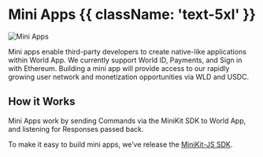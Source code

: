 
# Mini Apps {{ className: 'text-5xl' }}

![Mini Apps](/images/docs/mini-apps/mini-apps.png)

Mini apps enable third-party developers to create native-like applications within World App. We currently support World ID, Payments, and Sign in with Ethereum.
Building a mini app will provide access to our rapidly growing user network and monetization opportunities via WLD and USDC.<br/>

## How it Works

Mini Apps work by sending <Link href="/mini-apps/quick-start/commands">Commands</Link> via the MiniKit SDK to World App, and listening for <Link href="/mini-apps/quick-start/responses">Responses</Link> passed back.

To make it easy to build mini apps, we’ve release the <a href="https://www.npmjs.com/package/@worldcoin/minikit-js">MiniKit-JS SDK</a>.
